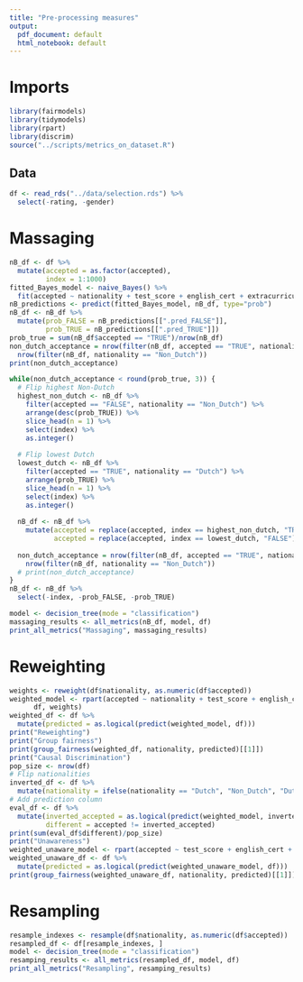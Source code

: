 ```yaml
---
title: "Pre-processing measures"
output:
  pdf_document: default
  html_notebook: default
---
```


# Imports

```r
library(fairmodels)
library(tidymodels)
library(rpart)
library(discrim)
source("../scripts/metrics_on_dataset.R")
```

## Data

```r
df <- read_rds("../data/selection.rds") %>%
  select(-rating, -gender)
```

# Massaging

```r
nB_df <- df %>%
  mutate(accepted = as.factor(accepted),
         index = 1:1000)
fitted_Bayes_model <- naive_Bayes() %>%
  fit(accepted ~ nationality + test_score + english_cert + extracurricular, nB_df)
nB_predictions <- predict(fitted_Bayes_model, nB_df, type="prob")
nB_df <- nB_df %>%
  mutate(prob_FALSE = nB_predictions[[".pred_FALSE"]],
         prob_TRUE = nB_predictions[[".pred_TRUE"]])
prob_true = sum(nB_df$accepted == "TRUE")/nrow(nB_df)
non_dutch_acceptance = nrow(filter(nB_df, accepted == "TRUE", nationality == "Non_Dutch")) /
  nrow(filter(nB_df, nationality == "Non_Dutch"))
print(non_dutch_acceptance)

while(non_dutch_acceptance < round(prob_true, 3)) {
  # Flip highest Non-Dutch
  highest_non_dutch <- nB_df %>%
    filter(accepted == "FALSE", nationality == "Non_Dutch") %>%
    arrange(desc(prob_TRUE)) %>%
    slice_head(n = 1) %>%
    select(index) %>%
    as.integer()
  
  # Flip lowest Dutch
  lowest_dutch <- nB_df %>%
    filter(accepted == "TRUE", nationality == "Dutch") %>%
    arrange(prob_TRUE) %>%
    slice_head(n = 1) %>%
    select(index) %>%
    as.integer()
  
  nB_df <- nB_df %>%
    mutate(accepted = replace(accepted, index == highest_non_dutch, "TRUE"),
           accepted = replace(accepted, index == lowest_dutch, "FALSE"))
  
  non_dutch_acceptance = nrow(filter(nB_df, accepted == "TRUE", nationality == "Non_Dutch")) /
    nrow(filter(nB_df, nationality == "Non_Dutch"))
  # print(non_dutch_acceptance)
}
nB_df <- nB_df %>%
  select(-index, -prob_FALSE, -prob_TRUE)

model <- decision_tree(mode = "classification")
massaging_results <- all_metrics(nB_df, model, df)
print_all_metrics("Massaging", massaging_results)
```
# Reweighting

```r
weights <- reweight(df$nationality, as.numeric(df$accepted))
weighted_model <- rpart(accepted ~ nationality + test_score + english_cert + extracurricular,
      df, weights)
weighted_df <- df %>%
  mutate(predicted = as.logical(predict(weighted_model, df)))
print("Reweighting")
print("Group fairness")
print(group_fairness(weighted_df, nationality, predicted)[[1]])
print("Causal Discrimination")
pop_size <- nrow(df)
# Flip nationalities
inverted_df <- df %>% 
  mutate(nationality = ifelse(nationality == "Dutch", "Non_Dutch", "Dutch"))
# Add prediction column
eval_df <- df %>%
  mutate(inverted_accepted = as.logical(predict(weighted_model, inverted_df)),
         different = accepted != inverted_accepted)
print(sum(eval_df$different)/pop_size)
print("Unawareness")
weighted_unaware_model <- rpart(accepted ~ test_score + english_cert + extracurricular, df, weights)
weighted_unaware_df <- df %>%
  mutate(predicted = as.logical(predict(weighted_unaware_model, df)))
print(group_fairness(weighted_unaware_df, nationality, predicted)[[1]])
```

# Resampling

```r
resample_indexes <- resample(df$nationality, as.numeric(df$accepted))
resampled_df <- df[resample_indexes, ]
model <- decision_tree(mode = "classification")
resamping_results <- all_metrics(resampled_df, model, df)
print_all_metrics("Resampling", resamping_results)
```
